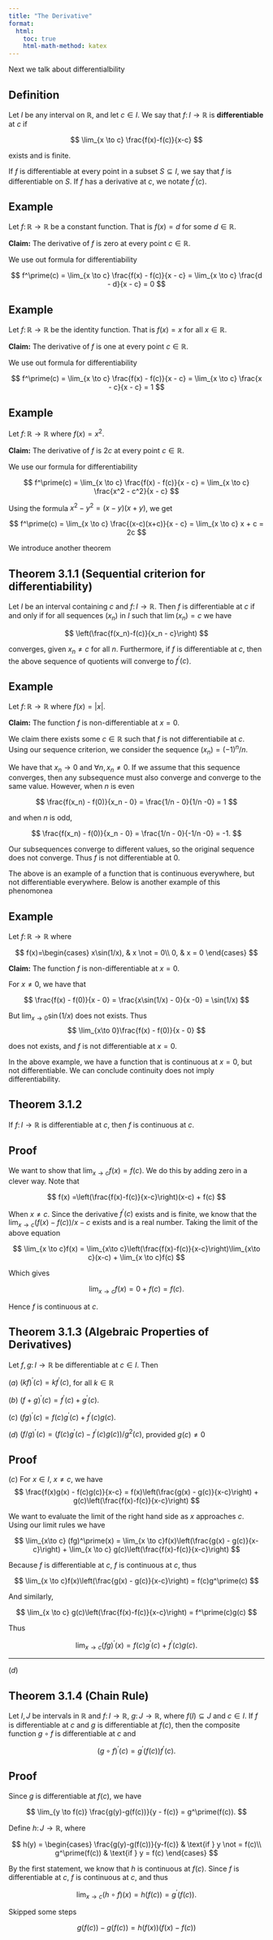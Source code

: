```yaml
---
title: "The Derivative"
format:
  html:
    toc: true
    html-math-method: katex
---
```


Next we talk about differentialbility

::: {.callout-note icon="false"}
## Definition

Let $I$ be any interval on $\mathbb{R}$, and let $c \in I$. We say that $f \colon I \to \mathbb{R}$ is [**differentiable**]{.definition} at $c$ if 

$$
\lim_{x \to c} \frac{f(x)-f(c)}{x-c}
$$ 

exists and is finite.

:::

If $f$ is differentiable at every point in a subset $S \subseteq I$, we say that $f$ is differentiable on $S$. If $f$ has a derivative at $c$, we notate $f^\prime(c)$.

::: {.callout-warning icon="false"}
## Example

Let $f \colon \mathbb{R} \to \mathbb{R}$ be a constant function. That is $f(x) = d$ for some $d \in \mathbb{R}$.

**Claim:** The derivative of $f$ is zero at every point $c \in \mathbb{R}$.

We use out formula for differentiability

$$
f^\prime(c) = \lim_{x \to c} \frac{f(x) - f(c)}{x - c} = \lim_{x \to c} \frac{d - d}{x - c} = 0
$$

:::

::: {.callout-warning icon="false"}
## Example

Let $f \colon \mathbb{R} \to \mathbb{R}$ be the identity function. That is $f(x) = x$ for all $x \in \mathbb{R}$.

**Claim:** The derivative of $f$ is one at every point $c \in \mathbb{R}$.

We use out formula for differentiability

$$
f^\prime(c) = \lim_{x \to c} \frac{f(x) - f(c)}{x - c} = \lim_{x \to c} \frac{x - c}{x - c} = 1
$$

:::

::: {.callout-warning icon="false"}
## Example

Let $f \colon \mathbb{R} \to \mathbb{R}$ where $f(x) = x^2$.

**Claim:** The derivative of $f$ is $2c$ at every point $c \in \mathbb{R}$.

We use our formula for differentiability

$$
f^\prime(c) = \lim_{x \to c} \frac{f(x) - f(c)}{x - c} = \lim_{x \to c} \frac{x^2 - c^2}{x - c}
$$

Using the formula $x^2 - y^2 = (x-y)(x+y)$, we get

$$
f^\prime(c) = \lim_{x \to c} \frac{(x-c)(x+c)}{x - c} = \lim_{x \to c} x + c = 2c
$$

:::

We introduce another theorem

::: {.callout-note icon="false"}
## Theorem 3.1.1 (Sequential criterion for differentiability)

Let $I$ be an interval containing $c$ and $f\colon I \to \mathbb{R}$. Then $f$ is differentiable at $c$ if and only if for all sequences $(x_n)$ in $I$ such that $\lim (x_n) = c$ we have

$$
\left(\frac{f(x_n)-f(c)}{x_n - c}\right)
$$

converges, given $x_n \not = c$ for all $n$. Furthermore, if $f$ is differentiable at $c$, then the above sequence of quotients will converge to $f^\prime(c)$.
:::

::: {.callout-warning icon="false"}
## Example

Let $f \colon \mathbb{R} \to \mathbb{R}$ where $f(x) = |x|$.

**Claim:** The function $f$ is non-differentiable at $x = 0$.

We claim there exists some $c \in \mathbb{R}$ such that $f$ is not differentiabile at $c$. Using our sequence criterion, we consider the sequence $(x_n) = (-1)^n/n$.

We have that $x_n \to 0$ and $\forall n,x_n \not = 0$. If we assume that this sequence converges, then any subsequence must also converge and converge to the same value. However, when $n$ is even

$$
\frac{f(x_n) - f(0)}{x_n - 0} = \frac{1/n - 0}{1/n -0} = 1
$$

and when $n$ is odd,

$$
\frac{f(x_n) - f(0)}{x_n - 0} = \frac{1/n - 0}{-1/n -0} = -1.
$$

Our subsequences converge to different values, so the original sequence does not converge. Thus $f$ is not differentiable at $0$.
:::

The above is an example of a function that is continuous everywhere, but not differentiable everywhere. Below is another example of this phenomonea

::: {.callout-warning icon="false"}
## Example

Let $f \colon \mathbb{R} \to \mathbb{R}$ where

$$
f(x)=\begin{cases}
			x\sin(1/x), & x \not = 0\\
            0, & x = 0
		 \end{cases}
$$

**Claim:** The function $f$ is non-differentiable at $x = 0$.

For $x \not = 0$, we have that

$$
\frac{f(x) - f(0)}{x - 0} = \frac{x\sin(1/x) - 0}{x -0} = \sin(1/x)
$$

But $\lim_{x\to 0}\sin(1/x)$ does not exists. Thus
$$
\lim_{x\to 0}\frac{f(x) - f(0)}{x - 0}
$$

does not exists, and $f$ is not differentiable at $x = 0$.
:::

In the above example, we have a function that is continuous at $x = 0$, but not differentiable. We can conclude continuity does not imply differentiability.

::: {.callout-note icon="false"}
## Theorem 3.1.2

If $f \colon I \to \mathbb{R}$ is differentiable at $c$, then $f$ is continuous at $c$.

:::

::: {.callout-tip icon="false" collapse="true"}
## Proof 

We want to show that $\lim_{x\to c} f(x) = f(c)$. We do this by adding zero in a clever way. Note that

$$
f(x) =\left(\frac{f(x)-f(c)}{x-c}\right)(x-c) + f(c)
$$

When $x \not = c$. Since the derivative $f^\prime(c)$ exists and is finite, we know that the $\lim_{x\to c} (f(x)-f(c))/x-c$ exists and is a real number. Taking the limit of the above equation

$$
\lim_{x \to c}f(x) = \lim_{x\to c}\left(\frac{f(x)-f(c)}{x-c}\right)\lim_{x\to c}(x-c) + \lim_{x \to c}f(c)
$$

Which gives 

$$
\lim_{x \to c}f(x) = 0 + f(c) = f(c).
$$

Hence $f$ is continuous at $c$.

:::

::: {.callout-note icon="false"}
## Theorem 3.1.3 (Algebraic Properties of Derivatives)

Let $f,g \colon I \to \mathbb{R}$ be differentiable at $c \in I$. Then

$(a)$ $(kf)^\prime(c) = kf^\prime(c)$, for all $k \in \mathbb{R}$

$(b)$ $(f + g)^\prime(c) = f^\prime(c) + g^\prime(c)$.

$(c)$ $(fg)^\prime(c) = f(c)g^\prime(c) + f^\prime(c)g(c)$.

$(d)$ $(f/g)^\prime(c) = (f(c)g^\prime(c) - f^\prime(c)g(c))/g^2(c)$, provided $g(c) \not = 0$

:::

::: {.callout-tip icon="false" collapse="true"}
## Proof 

$(c)$ For $x \in I$, $x \not = c$, we have
$$
\frac{f(x)g(x) - f(c)g(c)}{x-c} = f(x)\left(\frac{g(x) - g(c)}{x-c}\right) + g(c)\left(\frac{f(x)-f(c)}{x-c}\right)
$$

We want to evaluate the limit of the right hand side as $x$ approaches $c$. Using our limit rules we have

$$
\lim_{x\to c} (fg)^\prime(x) = \lim_{x \to c}f(x)\left(\frac{g(x) - g(c)}{x-c}\right) + \lim_{x \to c} g(c)\left(\frac{f(x)-f(c)}{x-c}\right)
$$

Because $f$ is differentiable at $c$, $f$ is continuous at $c$, thus

$$
\lim_{x \to c}f(x)\left(\frac{g(x) - g(c)}{x-c}\right) = f(c)g^\prime(c)
$$

And similarly, 


$$
\lim_{x \to c} g(c)\left(\frac{f(x)-f(c)}{x-c}\right) = f^\prime(c)g(c)
$$

Thus

$$
\lim_{x\to c} (fg)^\prime(x) = f(c)g^\prime(c) + f^\prime(c)g(c).
$$

---------

$(d)$ 

:::

::: {.callout-note icon="false"}
## Theorem 3.1.4 (Chain Rule)

Let $I,J$ be intervals in $\mathbb{R}$ and $f \colon I \to \mathbb{R}$, $g \colon J \to \mathbb{R}$, where $f(I)\subseteq J$ and $c \in I$. If $f$ is differentiable at $c$ and $g$ is differentiable at $f(c)$, then the composite function $g \circ f$ is differentiable at $c$ and

$$
(g \circ f)^\prime(c) = g^\prime(f(c))f^\prime(c).
$$

:::

::: {.callout-tip icon="false" collapse="true"}
## Proof

Since $g$ is differentiable at $f(c)$, we have

$$
\lim_{y \to f(c)} \frac{g(y)-g(f(c))}{y - f(c)} = g^\prime(f(c)).
$$

Define $h \colon J \to \mathbb{R}$, where

$$
h(y) = \begin{cases}
\frac{g(y)-g(f(c))}{y-f(c)} & \text{if } y \not =  f(c)\\
g^\prime(f(c)) & \text{if } y = f(c)
\end{cases}
$$

By the first statement, we know that $h$ is continuous at $f(c)$. Since $f$ is differentiable at $c$, $f$ is continuous at $c$, and thus

$$
\lim_{x\to c} (h \circ f)(x) = h(f(c)) = g^\prime(f(c)).
$$

Skipped some steps

$$
g(f(c)) - g(f(c)) = h(f(x))(f(x)-f(c))
$$

:::